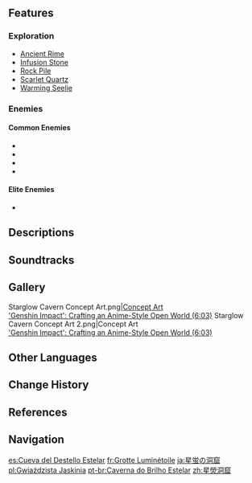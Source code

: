 {{Location Infobox
|image        = Starglow Cavern.png
|type         = Subarea
|region       = Mondstadt
|area         = Dragonspine
}}
{{Location Intro|description=<p></p>}}

==Features==
===Exploration===
*[[Ancient Rime]]
*[[Infusion Stone]]
*[[Rock Pile]]
*[[Scarlet Quartz]]
*[[Warming Seelie]]

===Enemies===
====Common Enemies====
*{{Enemy|Ice Shield Hilichurl Guard}}
*{{Enemy|Cryo Hilichurl Shooter}}
*{{Enemy|Cryo Hilichurl Grenadier}}
*{{Enemy|Cryo Samachurl}}

====Elite Enemies====
*{{Enemy|Ice Shieldwall Mitachurl}}

==Descriptions==
{{Description|A great cavern spanning the depths of Dragonspine. Peculiar glowing vegetation grows throughout the cavern, illuminating even the deepest, darkest passages with its frigid glow.|Version 1.2 [https://webstatic-sea.mihoyo.com/ys/event/e20201216new/index.html Preview Page]}}

==Soundtracks==
{{Soundtracks by Category Table|type=location}}

==Gallery==
<gallery>
Starglow Cavern Concept Art.png|[[Concept Art]]<br>[https://youtu.be/-JFyAdI_rO8?t=363 'Genshin Impact': Crafting an Anime-Style Open World (6:03)]
Starglow Cavern Concept Art 2.png|Concept Art<br>[https://youtu.be/-JFyAdI_rO8?t=363 'Genshin Impact': Crafting an Anime-Style Open World (6:03)]
</gallery>

==Other Languages==
{{Other Languages
|en      = Starglow Cavern
|zhs     = 星荧洞窟
|zhs_rm  = Xīngyíng Dòngkū
|zht     = 星熒洞窟
|zht_rm  = Xīngyíng Dòngkū
|zh_tl   = Star-Glow Cave
|ja      = {{Rubi|星|ほし|蛍|ほたる}}の{{Rubi|洞|どう|窟|くつ}}
|ja_rm   = Hoshi Hotaru no Doukutsu<ref>[[Map]], Label: Starglow Cavern (Japanese)</ref>
|ja_tl   = Star-Firefly Cave
|ko      = 별빛 {{tt|동굴|洞窟}}
|ko_tl   = Starlight Cave
|es      = Cueva del Destello Estelar
|es_tl   = Stellar Flash Cave
|fr      = Grotte Luminétoile
|fr_tl   = Luminoustar Cave
|ru      = Пещера звёздного сияния
|ru_tl   = Starlight Cave
|th      = Starglow Cavern
|vi      = Hang Đom Đóm
|vi_tl   = Firefly Cave
|de      = Sternenschimmerhöhle
|de_tl   = Starshimmer Cavern
|id      = Starglow Cavern
|pt      = Caverna do Brilho Estelar
|pt_tl   = Cave of the Star Glow
|tr      = Yıldızışığı Mağarası
|tr_tl   = Starglow Cavern
|it      = Caverna di Stellaluce
|it_tl   = Starlight Cavern
}}

==Change History==
{{Change History|1.2}}

==References==
{{Reflist}}

==Navigation==
{{Area Navbox|Mondstadt}}

[[es:Cueva del Destello Estelar]]
[[fr:Grotte Luminétoile]]
[[ja:星蛍の洞窟]]
[[pl:Gwiaździsta Jaskinia]]
[[pt-br:Caverna do Brilho Estelar]]
[[zh:星熒洞窟]]
